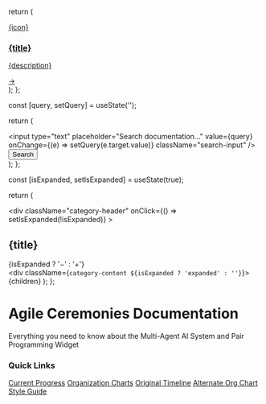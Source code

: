 
<Meta title="Documentation/Table of Contents" />

  return (
    <a href={link} className="nav-card">
      <div className="nav-card-icon">{icon}</div>
      <div className="nav-card-content">
        <h3>{title}</h3>
        <p>{description}</p>
      </div>
      <div className="nav-card-arrow">→</div>
    </a>
  );
};

  const [query, setQuery] = useState('');
  
  return (
    <div className="search-container">
      <input 
        type="text" 
        placeholder="Search documentation..." 
        value={query}
        onChange={(e) => setQuery(e.target.value)}
        className="search-input"
      />
      <button className="search-button">Search</button>
    </div>
  );
};

  const [isExpanded, setIsExpanded] = useState(true);
  
  return (
    <div className="category-section">
      <div 
        className="category-header"
        onClick={() => setIsExpanded(!isExpanded)}
      >
        <h2>{title}</h2>
        <span className="toggle-icon">{isExpanded ? '−' : '+'}</span>
      </div>
      <div className={`category-content ${isExpanded ? 'expanded' : ''}`}>
        {children}
      </div>
    </div>
  );
};

<style jsx global>{`
  .main-container {
    max-width: 1200px;
    margin: 0 auto;
    padding: 24px;
  }
  
  .hero {
    background: linear-gradient(135deg, var(--primary), var(--primary-dark));
    border-radius: 12px;
    padding: 48px;
    margin-bottom: 32px;
    color: white;
  }
  
  .hero h1 {
    font-size: 36px;
    margin-bottom: 16px;
  }
  
  .hero p {
    font-size: 18px;
    margin-bottom: 24px;
    opacity: 0.9;
  }
  
  .search-container {
    display: flex;
    margin-bottom: 24px;
  }
  
  .search-input {
    flex: 1;
    padding: 12px 16px;
    border: 1px solid var(--neutral-500);
    border-radius: 6px 0 0 6px;
    font-size: 16px;
  }
  
  .search-button {
    padding: 12px 24px;
    background: var(--primary);
    color: white;
    border: none;
    border-radius: 0 6px 6px 0;
    cursor: pointer;
    transition: background-color 0.3s;
  }
  
  .search-button:hover {
    background: var(--primary-dark);
  }
  
  .nav-cards {
    display: grid;
    grid-template-columns: repeat(auto-fill, minmax(300px, 1fr));
    gap: 24px;
    margin-bottom: 24px;
  }
  
  .nav-card {
    display: flex;
    align-items: center;
    background-color: var(--card-bg);
    border-radius: 8px;
    padding: 20px;
    box-shadow: 0 4px 6px rgba(0, 0, 0, 0.1);
    text-decoration: none;
    color: var(--text-color);
    transition: transform 0.3s, box-shadow 0.3s;
  }
  
  .nav-card:hover {
    transform: translateY(-5px);
    box-shadow: 0 8px 12px rgba(0, 0, 0, 0.15);
    text-decoration: none;
  }
  
  .nav-card-icon {
    font-size: 32px;
    margin-right: 16px;
    flex-shrink: 0;
  }
  
  .nav-card-content {
    flex: 1;
  }
  
  .nav-card h3 {
    margin: 0 0 8px 0;
  }
  
  .nav-card p {
    margin: 0;
    color: var(--neutral-700);
    font-size: 14px;
  }
  
  .nav-card-arrow {
    margin-left: 16px;
    font-size: 20px;
    opacity: 0.6;
  }
  
  .category-section {
    margin-bottom: 32px;
  }
  
  .category-header {
    display: flex;
    justify-content: space-between;
    align-items: center;
    cursor: pointer;
    padding-bottom: 8px;
    border-bottom: 2px solid var(--primary-light);
  }
  
  .category-header h2 {
    margin: 0;
    border-bottom: none;
    padding-bottom: 0;
  }
  
  .toggle-icon {
    font-size: 24px;
    color: var(--primary);
  }
  
  .category-content {
    max-height: 0;
    overflow: hidden;
    transition: max-height 0.5s ease;
  }
  
  .category-content.expanded {
    max-height: 2000px;
  }
  
  .quick-links {
    display: flex;
    flex-wrap: wrap;
    gap: 12px;
    margin-top: 32px;
  }
  
  .quick-link {
    padding: 8px 16px;
    background: var(--neutral-200);
    border-radius: 20px;
    font-size: 14px;
    color: var(--neutral-900);
    text-decoration: none;
    transition: background 0.3s;
  }
  
  .quick-link:hover {
    background: var(--primary-light);
    color: white;
    text-decoration: none;
  }
  
  @media (max-width: 768px) {
    .nav-cards {
      grid-template-columns: 1fr;
    }
    
    .hero {
      padding: 32px 24px;
    }
  }
`}</style>

<div className="main-container">
  <div className="hero">
    <h1>Agile Ceremonies Documentation</h1>
    <p>Everything you need to know about the Multi-Agent AI System and Pair Programming Widget</p>
    <SearchBar />
  </div>
  
  <CategorySection title="Getting Started">
    <div className="nav-cards">
      <NavigationCard 
        title="Introduction"
        description="Overview of the Multi-Agent AI System and how it works"
        link="/docs/documentation-introduction--docs"
        icon="🚀"
      />
      <NavigationCard 
        title="Quick Start Guide"
        description="Get up and running quickly with Agile Ceremonies"
        link="/docs/documentation-multi-agent-system--docs"
        icon="⚡"
      />
      <NavigationCard 
        title="System Requirements"
        description="Hardware and software requirements"
        link="Documentation/Introduction"
        icon="💻"
      />
    </div>
  </CategorySection>
  
  <CategorySection title="AI Agents">
    <div className="nav-cards">
      <NavigationCard 
        title="Nat (CEO)"
        description="The chief executive agent overseeing all operations"
        link=".readme/MultiAgentSystem/Nat-AI-CEO/README.md"
        icon="👑"
      />
      <NavigationCard 
        title="Brian (PM)"
        description="Project management agent"
        link=".readme/MultiAgentSystem/Brian-AI-PM/README.md"
        icon="📊"
      />
      <NavigationCard
        title="Compass (Communications Router)"
        description="Multi-Agent Communications & Routing Specialist"
        link="/docs/documentation-agents-compass--docs"
        icon="🧭"
      />
      <NavigationCard
        title="Reqqy (Requirements)"
        description="Requirements gathering and issue creation agent"
        link=".readme/MultiAgentSystem/Reqqy-AI-Requirements/README.md"
        icon="📝"
      />
      <NavigationCard 
        title="Josh (Design)"
        description="Mockup and graphic design agent"
        link=".readme/MultiAgentSystem/Josh-AI-Graphic-Designer/README.md"
        icon="🎨"
      />
      <NavigationCard 
        title="James & Terrell (Developers)"
        description="Twin developer agents for pair programming"
        link=".readme/MultiAgentSystem/JnT-AI-Dev-Team/README.md"
        icon="👨‍💻"
      />
      <NavigationCard 
        title="Antosh (Testing)"
        description="Testing and analytics agent"
        link=".readme/MultiAgentSystem/Antosh-AI-Tester/README.md"
        icon="🔍"
      />
      <NavigationCard 
        title="Man Man (DevOps)"
        description="Maintenance and DevOps agent"
        link=".readme/MultiAgentSystem/ManMan-AI-Devops/README.md"
        icon="🔧"
      />
      <NavigationCard 
        title="Lia (Communications)"
        description="Email and social media manager agent"
        link=".readme/MultiAgentSystem/Lia-AI-Communications/README.md"
        icon="📱"
      />
    </div>
  </CategorySection>
  
  <CategorySection title="Architecture & Implementation">
    <div className="nav-cards">
      <NavigationCard 
        title="System Architecture"
        description="Technical architecture and design patterns"
        link="/?path=/docs/documentation-multi-agent-system--docs#architecture"
        icon="🏗️"
      />
      <NavigationCard 
        title="API Documentation"
        description="API references and integration guides"
        link="/?path=/docs/documentation-multi-agent-system--docs#implementation"
        icon="🔌"
      />
      <NavigationCard 
        title="Database Schema"
        description="Data models and relationships"
        link="/?path=/docs/documentation-multi-agent-system--docs#architecture"
        icon="💾"
      />
      <NavigationCard 
        title="Workflow Automation"
        description="n8n workflow configurations"
        link="/?path=/docs/documentation-multi-agent-system--docs#implementation"
        icon="⚙️"
      />
    </div>
  </CategorySection>
  
  <CategorySection title="Guides & Tutorials">
    <div className="nav-cards">
      <NavigationCard 
        title="Pair Programming Guide"
        description="How to use the pair programming widget"
        link="/?path=/docs/documentation-multi-agent-system--docs"
        icon="👥"
      />
      <NavigationCard 
        title="Setting Up Your Agile Team"
        description="Configure your team structure and ceremonies"
        link="/?path=/docs/documentation-multi-agent-system--docs#org-charts"
        icon="👪"
      />
      <NavigationCard 
        title="Custom Agent Development"
        description="Create your own AI agents for the system"
        link="/?path=/docs/documentation-multi-agent-system--docs#agents"
        icon="🤖"
      />
    </div>
  </CategorySection>
  
  <CategorySection title="Resources">
    <div className="nav-cards">
      <NavigationCard 
        title="Style Guide"
        description="Visual design standards and components"
        link=".readme/MultiAgentSystem/Josh-AI-Graphic-Designer/style-guide/README.md"
        icon="🎨"
      />
      <NavigationCard 
        title="Development Timeline"
        description="Project development schedule and milestones"
        link="/?path=/docs/documentation-multi-agent-system--docs#timeline"
        icon="📅"
      />
      <NavigationCard 
        title="AI Concepts Glossary"
        description="Terminology and concepts explained"
        link="/?path=/docs/documentation-multi-agent-system--docs#concepts"
        icon="📚"
      />
      <NavigationCard 
        title="Career Opportunities"
        description="New career paths in AI development"
        link="/?path=/docs/documentation-multi-agent-system--docs#careers"
        icon="💼"
      />
    </div>
  </CategorySection>
  
  <div className="quick-links">
    <h3>Quick Links</h3>
    <a href="README-current-progress.md" className="quick-link">Current Progress</a>
    <a href="/?path=/docs/documentation-multi-agent-system--docs#org-charts" className="quick-link">Organization Charts</a>
    <a href=".readme/original-timeline.svg" className="quick-link">Original Timeline</a>
    <a href=".readme/MultiAgentSystem/alternate-org-chart.svg" className="quick-link">Alternate Org Chart</a>
    <a href=".readme/MultiAgentSystem/Josh-AI-Graphic-Designer/style-guide/README.md" className="quick-link">Style Guide</a>
  </div>
</div>
